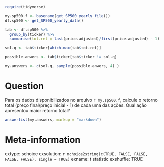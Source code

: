```r
require(tidyverse)

my.sp500.f <- basename(get_SP500_yearly_file())
df.sp500 <- get_SP500_yearly_data()

tab <- df.sp500 %>%
  group_by(ticker) %>%
  summarise(tot.ret = last(price.adjusted)/first(price.adjusted) - 1)

sol.q <- tab$ticker[which.max(tab$tot.ret)]

possible.anwers <- tab$ticker[tab$ticker != sol.q]

my.answers <- c(sol.q, sample(possible.anwers, 4) )
```

Question
========

Para os dados disponibilizados no arquivo `r my.sp500.f`, calcule o retorno total (preço final/preço inicial - 1) de cada uma das ações. Qual ação apresentou maior retorno total?


```r
answerlist(my.answers, markup = "markdown")
```


Meta-information
================
extype: schoice
exsolution: `r mchoice2string(c(TRUE, FALSE, FALSE, FALSE, FALSE), single = TRUE)`
exname: t statistic
exshuffle: TRUE